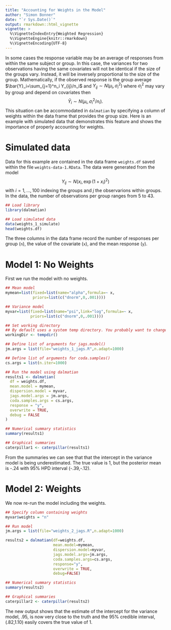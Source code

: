 ```yaml
---
title: "Accounting for Weights in the Model"
author: "Simon Bonner"
date: "`r Sys.Date()`"
output: rmarkdown::html_vignette
vignette: >
  %\VignetteIndexEntry{Weighted Regression}
  %\VignetteEngine{knitr::rmarkdown}
  %\VignetteEncoding{UTF-8}
---
```


In some cases the response variable may be an average of responses from within the same subject or group. In this case, the variances for two observations having the same covariates will not be identical if the size of the groups vary. Instead, it will be inversely proportional to the size of the group. Mathematically, if the observed response is the group average $\bar{Y}_i=\sum_{j=1}^n_i Y_{ij}/n_i$ and $Y_{ij} \sim N(\mu_i,\sigma^2_i)$ where $\sigma^2_i$ may vary by group and depend on covariates then
$$\bar{Y}_i \sim N(\mu_i,\sigma^2_i/n_i).$$
This situation can be accommodated in `dalmatian` by specifying a column of weights within the data frame that provides the group size. Here is an example with simulated data that demonstrates this feature and shows the importance of properly accounting for weights. 

# Simulated data
Data for this example are contained in the data frame `weights.df` saved within the file `weights-data-1.RData`. The data were generated from the model
$$Y_{ij} \sim N(x_i,\exp(1+x_i)^2)$$
with $i=1,\ldots,100$ indexing the groups and $j$ the observarions within groups. In the data, the number of observations per group ranges from 5 to 43. 

```r
## Load library
library(dalmatian)

## Load simulated data
data(weights_1_simulate)
head(weights.df)
```
The three columns in the data frame record the number of responses per group (`n`), the value of the covariate (`x`), and the mean response (`y`).

# Model 1: No Weights

First we run the model with no weights. 

```r
## Mean model
mymean=list(fixed=list(name="alpha",formula=~ x,
            priors=list(c("dnorm",0,.001))))

## Variance model
myvar=list(fixed=list(name="psi",link="log",formula=~ x,
           priors=list(c("dnorm",0,.001))))

## Set working directory
## By default uses a system temp directory. You probably want to change this.
workingDir <- tempdir()

## Define list of arguments for jags.model()
jm.args = list(file="weights_1_jags.R",n.adapt=1000)

## Define list of arguments for coda.samples()
cs.args = list(n.iter=1000)

## Run the model using dalmatian
results1 <- dalmatian(
  df = weights.df,
  mean.model = mymean,
  dispersion.model = myvar,
  jags.model.args = jm.args,
  coda.samples.args = cs.args,
  response = "y",
  overwrite = TRUE,
  debug = FALSE
)

## Numerical summary statistics
summary(results1)

## Graphical summaries
caterpillar1 <- caterpillar(results1)
```

From the summaries we can see that that the intercept in the variance model is being underestimated. The true value is 1, but the posterior mean is -.24 with 95% HPD interval (-.39,-.12). 

# Model 2: Weights

We now re-run the model including the weights.

```r
## Specify column containing weights
myvar$weights = "n"

## Run model
jm.args = list(file="weights_2_jags.R",n.adapt=1000)

results2 = dalmatian(df=weights.df,
                     mean.model=mymean,
                     dispersion.model=myvar,
                     jags.model.args=jm.args,
                     coda.samples.args=cs.args,
                     response="y",
                     overwrite = TRUE,
                     debug=FALSE)

## Numerical summary statistics
summary(results2)

## Graphical summaries
caterpillar2 <- caterpillar(results2)

```

The new output shows that the estimate of the intercept for the variance model, .95, is now very close to the truth and the 95% credible interval, (.82,1.10) easily covers the true value of 1.
